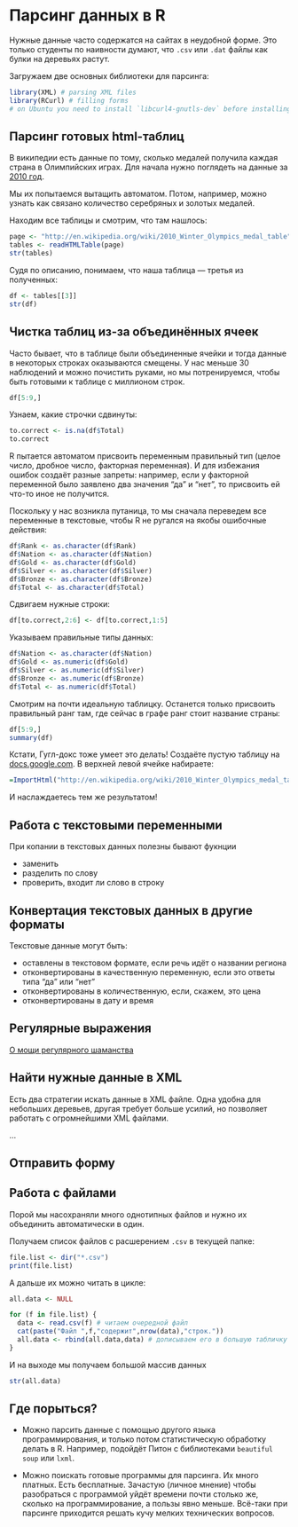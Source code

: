 # Парсинг данных в R

Нужные данные часто содержатся на сайтах в неудобной форме. Это только студенты по наивности думают, что `.csv` или `.dat` файлы как булки на деревьях растут. 


Загружаем две основных библиотеки для парсинга:
```r
library(XML) # parsing XML files
library(RCurl) # filling forms 
# on Ubuntu you need to install `libcurl4-gnutls-dev` before installing RCurl
```

## Парсинг готовых html-таблиц

В википедии есть данные по тому, сколько медалей получила каждая страна  в Олимпийских играх. Для начала нужно поглядеть на данные за [2010 год](http://en.wikipedia.org/wiki/2010_Winter_Olympics_medal_table). 


Мы их попытаемся вытащить автоматом. Потом, например, можно узнать как связано количество серебряных и золотых медалей. 

Находим все таблицы и смотрим, что там нашлось:
```r
page <- "http://en.wikipedia.org/wiki/2010_Winter_Olympics_medal_table"
tables <- readHTMLTable(page)
str(tables)
```

Судя по описанию, понимаем, что наша таблица --- третья из полученных:

```r
df <- tables[[3]]
str(df)
```

## Чистка таблиц из-за объединённых ячеек

Часто бывает, что в таблице были объединенные ячейки и тогда данные в некоторых строках оказываются смещены. У нас меньше 30 наблюдений и можно почистить руками, но мы потренируемся, чтобы быть готовыми к таблице с миллионом строк.

```r
df[5:9,]
```

Узнаем, какие строчки сдвинуты:
```r
to.correct <- is.na(df$Total)
to.correct
```

R пытается автоматом присвоить переменным правильный тип (целое число, дробное число, факторная переменная). И для избежания ошибок создаёт разные запреты: например, если у факторной переменной было заявлено два значения "да" и "нет", то присвоить ей что-то иное не получится. 

Поскольку у нас возникла путаница, то мы сначала переведем все переменные в текстовые, чтобы R не ругался на якобы ошибочные действия:

```r
df$Rank <- as.character(df$Rank)
df$Nation <- as.character(df$Nation)
df$Gold <- as.character(df$Gold)
df$Silver <- as.character(df$Silver)
df$Bronze <- as.character(df$Bronze)
df$Total <- as.character(df$Total)
```

Сдвигаем нужные строки:
```r
df[to.correct,2:6] <- df[to.correct,1:5]
```

Указываем правильные типы данных:
```r
df$Nation <- as.character(df$Nation)
df$Gold <- as.numeric(df$Gold)
df$Silver <- as.numeric(df$Silver)
df$Bronze <- as.numeric(df$Bronze)
df$Total <- as.numeric(df$Total)
```

Смотрим на почти идеальную таблицку. Останется только присвоить правильный ранг там, где сейчас в графе ранг стоит название страны:

```r
df[5:9,]
summary(df)
```

Кстати, Гугл-докс тоже умеет это делать! Создаёте пустую таблицу на [docs.google.com](docs.google.com). В верхней левой ячейке набираете:
```r
=ImportHtml("http://en.wikipedia.org/wiki/2010_Winter_Olympics_medal_table","table",3)
```
И наслаждаетесь тем же результатом!

## Работа с текстовыми переменными

При копании в текстовых данных полезны бывают фукнции

* заменить
* разделить по слову
* проверить, входит ли слово в строку

## Конвертация текстовых данных в другие форматы

Текстовые данные могут быть:

* оставлены в текстовом формате, если речь идёт о названии региона
* отконвертированы в качественную переменную, если это ответы типа "да" или "нет"
* отконвертированы в количественную, если, скажем, это цена
* отконвертированы в дату и время


## Регулярные выражения

[О мощи регулярного шаманства](https://xkcd.com/208/)




## Найти нужные данные в XML

Есть два стратегии искать данные в XML файле. Одна удобна для небольших деревьев, другая требует больше усилий, но позволяет работать с огромнейшими XML файлами.

...

## Отправить форму


## Работа с файлами

Порой мы насохраняли много однотипных файлов и нужно их объединить автоматически в один. 

Получаем список файлов  с расшерением `.csv` в текущей папке:
```r
file.list <- dir("*.csv")
print(file.list)
```

А дальше их можно читать в цикле:
```r

all.data <- NULL

for (f in file.list) {
  data <- read.csv(f) # читаем очередной файл
  cat(paste("Файл ",f,"содержит",nrow(data),"строк."))
  all.data <- rbind(all.data,data) # дописываем его в большую табличку
}
```

И на выходе мы получаем большой массив данных
```r
str(all.data)
```

## Где порыться?

* Можно парсить данные с помощью другого языка программирования, и только потом статистическую обработку делать в R. Например, подойдёт Питон с библиотеками `beautiful soup` или `lxml`.

* Можно поискать готовые программы для парсинга. Их много платных. Есть бесплатные.  Зачастую (личное мнение) чтобы разобраться с программой уйдёт времени почти столько же, сколько на программирование, а пользы явно меньше. Всё-таки при парсинге приходится решать кучу мелких технических вопросов.




